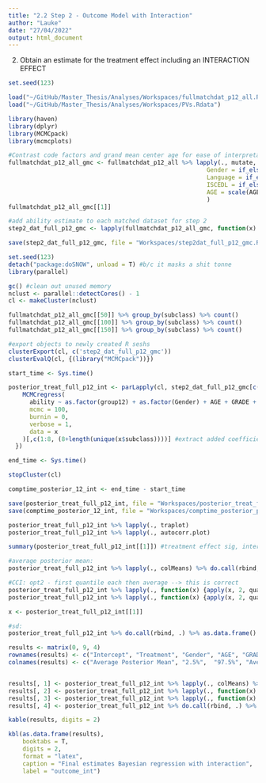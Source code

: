 ```yaml
---
title: "2.2 Step 2 - Outcome Model with Interaction"
author: "Lauke"
date: "27/04/2022"
output: html_document
---
```


2. Obtain an estimate for the treatment effect including an INTERACTION EFFECT

```r
set.seed(123)
```


```r
load("~/GitHub/Master_Thesis/Analyses/Workspaces/fullmatchdat_p12_all.Rdata")
load("~/GitHub/Master_Thesis/Analyses/Workspaces/PVs.Rdata")
```


```r
library(haven)
library(dplyr)
library(MCMCpack)
library(mcmcplots)
```

```r
#Contrast code factors and grand mean center age for ease of interpretation interaction effect
fullmatchdat_p12_all_gmc <- fullmatchdat_p12_all %>% lapply(., mutate, 
                                                        Gender = if_else(Gender == 1, -0.5, 0.5), #contrast coding on factors
                                                        Language = if_else(Language == 1, -0.5, 0.5), 
                                                        ISCEDL = if_else(ISCEDL == 2, -0.5, 0.5), #also for ISCEDL, with only 2 levels
                                                        AGE = scale(AGE, scale = F) #grand mean center Age
                                                        )
fullmatchdat_p12_all_gmc[[1]]

#add ability estimate to each matched dataset for step 2
step2_dat_full_p12_gmc <- lapply(fullmatchdat_p12_all_gmc, function(x) {inner_join(x, PVs[,c(1,12)], by = "CNTSTUID")})

save(step2_dat_full_p12_gmc, file = "Workspaces/step2dat_full_p12_gmc.Rdata")

```

```r
set.seed(123)
detach("package:doSNOW", unload = T) #b/c it masks a shit tonne
library(parallel)

gc() #clean out unused memory
nclust <- parallel::detectCores() - 1
cl <- makeCluster(nclust)

fullmatchdat_p12_all_gmc[[50]] %>% group_by(subclass) %>% count()
fullmatchdat_p12_all_gmc[[100]] %>% group_by(subclass) %>% count()
fullmatchdat_p12_all_gmc[[150]] %>% group_by(subclass) %>% count()

#export objects to newly created R seshs
clusterExport(cl, c('step2_dat_full_p12_gmc'))
clusterEvalQ(cl, {(library("MCMCpack"))})

start_time <- Sys.time()

posterior_treat_full_p12_int <- parLapply(cl, step2_dat_full_p12_gmc[c(seq(50,500, by = 50))], function(x) {
    MCMCregress(
      ability ~ as.factor(group12) + as.factor(Gender) + AGE + GRADE + ISCEDL + ESCS + as.factor(Language) + as.factor(group12)*ESCS + as.factor(subclass),
      mcmc = 100,
      burnin = 0, 
      verbose = 1,
      data = x
    )[,c(1:8, (8+length(unique(x$subclass))))] #extract added coefficient on interaction
  })

end_time <- Sys.time()

stopCluster(cl)

comptime_posterior_12_int <- end_time - start_time

save(posterior_treat_full_p12_int, file = "Workspaces/posterior_treat_full_p12_int.Rdata")
save(comptime_posterior_12_int, file = "Workspaces/comptime_posterior_p12_int.Rdata")

```

```r
posterior_treat_full_p12_int %>% lapply(., traplot)
posterior_treat_full_p12_int %>% lapply(., autocorr.plot)
```
```r
summary(posterior_treat_full_p12_int[[1]]) #treatment effect sig, interaction is not. 

#average posterior mean:
posterior_treat_full_p12_int %>% lapply(., colMeans) %>% do.call(rbind, .) %>% as.data.frame() %>% colMeans

#CCI: opt2 - first quantile each then average --> this is correct
posterior_treat_full_p12_int %>% lapply(., function(x) {apply(x, 2, quantile, 0.025)}) %>% do.call(rbind, .) %>% colMeans
posterior_treat_full_p12_int %>% lapply(., function(x) {apply(x, 2, quantile, 0.975)}) %>% do.call(rbind, .) %>% colMeans

x <- posterior_treat_full_p12_int[[1]]

#sd: 
posterior_treat_full_p12_int %>% do.call(rbind, .) %>% as.data.frame() %>% apply(., 2, sd)

results <- matrix(0, 9, 4)
rownames(results) <- c("Intercept", "Treatment", "Gender", "AGE", "GRADE", "ISCEDL", "ESCS", "Language", "Treatment*ESCS")
colnames(results) <- c("Average Posterior Mean", "2.5%",  "97.5%", "Average Posterior SD")


results[, 1] <- posterior_treat_full_p12_int %>% lapply(., colMeans) %>% do.call(rbind, .) %>% as.data.frame() %>% colMeans
results[, 2] <- posterior_treat_full_p12_int %>% lapply(., function(x) {apply(x, 2, quantile, 0.025)}) %>% do.call(rbind, .) %>% colMeans
results[, 3] <- posterior_treat_full_p12_int %>% lapply(., function(x) {apply(x, 2, quantile, 0.975)}) %>% do.call(rbind, .) %>% colMeans
results[, 4] <- posterior_treat_full_p12_int %>% do.call(rbind, .) %>% as.data.frame() %>% apply(., 2, sd)

kable(results, digits = 2)

kbl(as.data.frame(results), 
    booktabs = T, 
    digits = 2, 
    format = "latex",
    caption = "Final estimates Bayesian regression with interaction", 
    label = "outcome_int")
```

